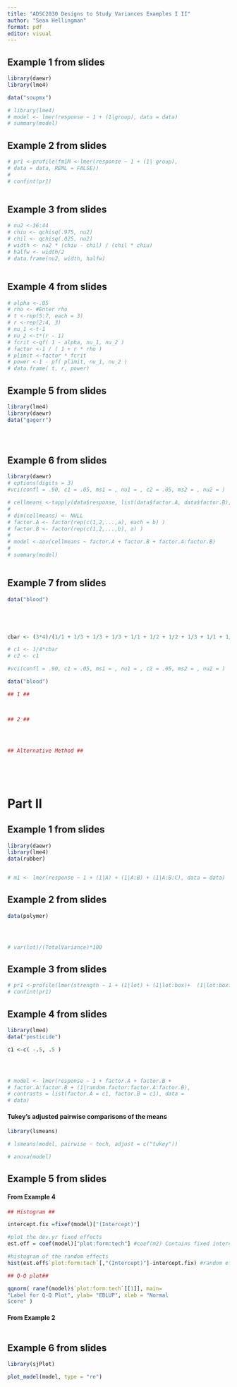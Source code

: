 ```yaml
---
title: "ADSC2030 Designs to Study Variances Examples I II"
author: "Sean Hellingman"
format: pdf
editor: visual
---
```


## Example 1 from slides

```r

library(daewr)
library(lme4)

data("soupmx")

# library(lme4)
# model <- lmer(response ~ 1 + (1|group), data = data)
# summary(model)

```

## Example 2 from slides

```r


# pr1 <-profile(fm1M <-lmer(response ~ 1 + (1| group),
# data = data, REML = FALSE))
# 
# confint(pr1)



```

## Example 3 from slides

```r

# nu2 <-36:44
# chiu <- qchisq(.975, nu2)
# chil <- qchisq(.025, nu2)
# width <- nu2 * (chiu - chil) / (chil * chiu)
# halfw <- width/2
# data.frame(nu2, width, halfw)



```

## Example 4 from slides

```r

# alpha <-.05
# rho <- #Enter rho
# t <-rep(5:7, each = 3)
# r <-rep(2:4, 3)
# nu_1 <-t-1
# nu_2 <-t*(r - 1)
# fcrit <-qf( 1 - alpha, nu_1, nu_2 )
# factor <-1 / ( 1 + r * rho )
# plimit <-factor * fcrit
# power <-1 - pf( plimit, nu_1, nu_2 )
# data.frame( t, r, power)


```

## Example 5 from slides

```r

library(lme4)
library(daewr)
data("gagerr")





```

## Example 6 from slides

```r


library(daewr) 
# options(digits = 3) 
#vci(confl = .90, c1 = .05, ms1 = , nu1 = , c2 = .05, ms2 = , nu2 = )


```

```r

# cellmeans <-tapply(data$response, list(data$factor.A, data$factor.B), mean)
# 
# dim(cellmeans) <- NULL
# factor.A <- factor(rep(c(1,2,...,a), each = b) )
# factor.B <- factor(rep(c(1,2,...,b), a) )
# 
# model <-aov(cellmeans ~ factor.A + factor.B + factor.A:factor.B)
# 
# summary(model)



```

## Example 7 from slides

```r

data("blood")





cbar <- (3*4)/(1/1 + 1/3 + 1/3 + 1/3 + 1/1 + 1/2 + 1/2 + 1/3 + 1/1 + 1/3 + 1/3 + 1/2)

# c1 <- 1/4*cbar
# c2 <- c1

#vci(confl = .90, c1 = .05, ms1 = , nu1 = , c2 = .05, ms2 = , nu2 = )


```

```r

data("blood")

## 1 ##



## 2 ##




## Alternative Method ##






```

# Part II

## Example 1 from slides

```r

library(daewr)
library(lme4)
data(rubber)


# m1 <- lmer(response ~ 1 + (1|A) + (1|A:B) + (1|A:B:C), data = data)


```

## Example 2 from slides

```r

data(polymer)




# var(lot)/(TotalVariance)*100
```

## Example 3 from slides

```r









# pr1 <-profile(lmer(strength ~ 1 + (1|lot) + (1|lot:box)+  (1|lot:box:prep), data = polymer)) # REML = FALSE
# confint(pr1) 


```

## Example 4 from slides

```r
library(lme4)
data("pesticide")

c1 <-c( -.5, .5 ) 




# model <- lmer(response ~ 1 + factor.A + factor.B +
# factor.A:factor.B + (1|random.factor:factor.A:factor.B),
# contrasts = list(factor.A = c1, factor.B = c1), data =
# data)
```

#### Tukey's adjusted pairwise comparisons of the means

```r

library(lsmeans)

# lsmeans(model, pairwise ~ tech, adjust = c("tukey"))

# anova(model)
```

## Example 5 from slides

#### From Example 4

```r

## Histogram ##

intercept.fix =fixef(model)["(Intercept)"]

#plot the dev.yr fixed effects
est.eff = coef(model)["plot:form:tech"] #coef(m2) Contains fixed intercept plus the

#histogram of the random effects
hist(est.eff$`plot:form:tech`[,"(Intercept)"]-intercept.fix) #random effects are stored with the fixed intercept -> deducted

## Q-Q plot##

qqnorm( ranef(model)$`plot:form:tech`[[1]], main=
"Label for Q-Q Plot", ylab= "EBLUP", xlab = "Normal
Score" )

```

#### From Example 2

```r





```

## Example 6 from slides

```r

library(sjPlot)

plot_model(model, type = "re")

```
